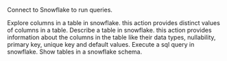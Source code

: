 Connect to Snowflake to run queries.

<Accordion title="Explore Columns">
Explore columns in a table in snowflake. this action provides distinct values of columns in a table.
</Accordion>

<Accordion title="Describe Table">
Describe a table in snowflake. this action provides information about the columns in the table like their data types, nullability, primary key, unique key and default values.
</Accordion>

<Accordion title="Run Query">
Execute a sql query in snowflake.
</Accordion>

<Accordion title="Show Tables">
Show tables in a snowflake schema.
</Accordion>

